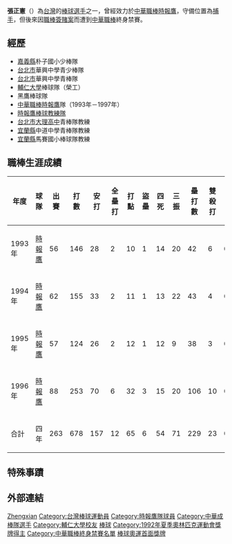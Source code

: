 {{Infobox CPBL player|
bgcolor1=black|
bgcolor2=black|
textcolor1=white|
textcolor2=white|
name=張正憲|
image=|
width=150|
position=捕手|
team=時報鷹|
number=37|
bats=右|
throws=右|
debutdate=3月12日|
debutyear=1993年|
debutteam=時報鷹|
statyear=2008年|
stat1label=[[打擊率|打擊率]]|
stat1value=0.232|
stat2label=[[全壘打|全壘打]]|
stat2value=12|
stat3label=[[打點|打點]]|
stat3value=65|
formerteams=<nowiki></nowiki>
*[[時報鷹|時報鷹]] （1993年—1996年）
}}
{{MedalTop}}
{{MedalSport | 男子[[棒球|棒球]]}}
{{MedalSilver| [[1992年夏季奧林匹克運動會|1992年巴塞隆納]] | [[1992年夏季奧林匹克運動會棒球比賽|隊際]]}}
{{MedalBottom}}
'''張正憲'''（{{bd|1967年|2月8日||}}）為[[台灣|台灣]]的[[棒球|棒球]][[選手|選手]]之一，曾經效力於[[中華職棒|中華職棒]][[時報鷹|時報鷹]]，守備位置為[[捕手|捕手]]，但後來因[[職棒簽賭案|職棒簽賭案]]而遭到[[中華職棒|中華職棒]]終身禁賽。

==經歷==
*[[嘉義縣|嘉義縣]]朴子國小少棒隊 
*[[台北市|台北市]]華興中學青少棒隊 
*[[台北市|台北市]]華興中學青棒隊 
*[[輔仁大學|輔仁大學]]棒球隊（榮工） 
*黑鷹棒球隊  
*[[中華職棒|中華職棒]][[時報鷹|時報鷹]]隊（1993年－1997年）
*[[時報鷹棒球教練隊|時報鷹棒球教練隊]]
*[[台北市|台北市]][[大理高中|大理高中]]青棒隊教練 
*[[宜蘭縣|宜蘭縣]]中道中學青棒隊教練
*[[宜蘭縣|宜蘭縣]]馬賽國小棒球隊教練

==職棒生涯成績==
{|border=1 width="800px"
|- align=middle 
!年度!!球隊!!出賽!!打數!!安打!!全壘打!!打點!!盜壘!!四死!!三振!!壘打數!!雙殺打!!打擊率
|- align="center"
|1993年||[[時報鷹|時報鷹]]||56||146||28||2||10||1||14||20||42||6||0.197
|- align="center"
|1994年||[[時報鷹|時報鷹]]||62||155||33||2||11||1||13||22||43||4||0.213
|- align="center"
|1995年||[[時報鷹|時報鷹]]||57||124||26||2||12||1||12||9||38||3||0.210
|- align="center"
|1996年||[[時報鷹|時報鷹]]||88||253||70||6||32||3||15||20||106||10||0.277
|- align=middle style="color:black; background-color:yellow"
!合計!!四年!!263!!678!!157!!12!!65!!6!!54!!71!!229!!23!!0.232
|}
==特殊事蹟==
==外部連結==
{{台灣棒球維基館}}

{{棒球選手小作品}}
{{1992年夏季奧運棒球比賽中華成棒代表隊}}

{{DEFAULTSORT:Chang Cheng-hsien}}
[[Category:張姓|Zhengxian]]
[[Category:台灣棒球運動員|Category:台灣棒球運動員]]
[[Category:時報鷹隊球員|Category:時報鷹隊球員]]
[[Category:中華成棒隊選手|Category:中華成棒隊選手]]
[[Category:輔仁大學校友|Category:輔仁大學校友]]
[[Category:台灣奧林匹克運動會銀牌得主|棒球]]
[[Category:1992年夏季奧林匹克運動會獎牌得主|Category:1992年夏季奧林匹克運動會獎牌得主]]
[[Category:中華職棒終身禁賽名單|Category:中華職棒終身禁賽名單]]
[[Category:台湾体育之最|棒球奧運首面獎牌]]